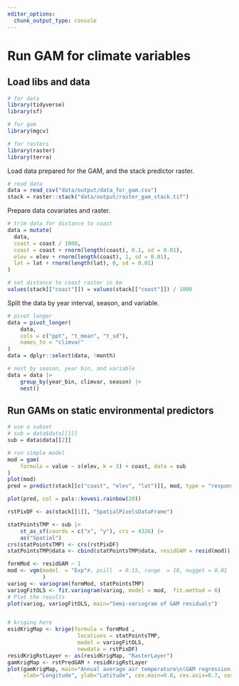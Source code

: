 ```yaml
---
editor_options: 
  chunk_output_type: console
---
```


# Run GAM for climate variables

## Load libs and data

```r
# for data
library(tidyverse)
library(sf)

# for gam
library(mgcv)

# for rasters
library(raster)
library(terra)
```

Load data prepared for the GAM, and the stack predictor raster.

```r
# read data
data = read_csv("data/output/data_for_gam.csv")
stack = raster::stack("data/output/raster_gam_stack.tif")
```

Prepare data covariates and raster.

```r
# trim data for distance to coast
data = mutate(
  data,
  coast = coast / 1000,
  coast = coast + rnorm(length(coast), 0.1, sd = 0.01),
  elev = elev + rnorm(length(coast), 1, sd = 0.01),
  lat = lat + rnorm(length(lat), 0, sd = 0.01)
)

# set distance to coast raster in km
values(stack[["coast"]]) = values(stack[["coast"]]) / 1000
```

Split the data by year interval, season, and variable.

```r
# pivot longer
data = pivot_longer(
    data,
    cols = c("ppt", "t_mean", "t_sd"),
    names_to = "climvar"
)
data = dplyr::select(data, !month)

# nest by season, year bin, and variable
data = data |>
    group_by(year_bin, climvar, season) |>
    nest()
```

## Run GAMs on static environmental predictors

```r
# use a subset
# sub = data$data[[1]]
sub = data$data[[2]]
```

```r
# run simple model
mod = gam(
    formula = value ~ s(elev, k = 3) + coast, data = sub
)
plot(mod)
pred = predict(stack[[c("coast", "elev", "lat")]], mod, type = "response")

plot(pred, col = pals::kovesi.rainbow(20))

rstPixDF <- as(stack[[1]], "SpatialPixelsDataFrame")

statPointsTMP <- sub |> 
    st_as_sf(coords = c("x", "y"), crs = 4326) |> 
    as("Spatial")
crs(statPointsTMP) <- crs(rstPixDF)
statPointsTMP@data <- cbind(statPointsTMP@data, residGAM = resid(mod))

formMod <- residGAM ~ 1
mod <- vgm(model  = "Exp"#, psill  = 0.15, range  = 10, nugget = 0.01
           )
variog <- variogram(formMod, statPointsTMP)
variogFitOLS <- fit.variogram(variog, model = mod,  fit.method = 6)
# Plot the results
plot(variog, variogFitOLS, main="Semi-variogram of GAM residuals")


# kriging here
esidKrigMap <- krige(formula = formMod ,
                      locations = statPointsTMP, 
                      model = variogFitOLS,
                      newdata = rstPixDF)
residKrigRstLayer <- as(residKrigMap, "RasterLayer")
gamKrigMap <- rstPredGAM + residKrigRstLayer
plot(gamKrigMap, main="Annual average air temperature\n(GAM regression-kriging)",
     xlab="Longitude", ylab="Latitude", cex.main=0.8, cex.axis=0.7, cex=0.8)
```

